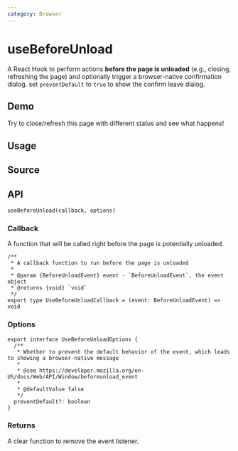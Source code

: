 ```yaml
---
category: Browser
---
```


# useBeforeUnload


<HooksType category={frontmatter.category} />

A React Hook to perform actions **before the page is unloaded** (e.g., closing, refreshing the page) and optionally trigger a browser-native confirmation dialog. set `preventDefault` to `true` to show the confirm leave dialog.

## Demo

Try to close/refresh this page with different status and see what happens!


<App />

## Usage



## Source


<Source />

## API

```tsx
useBeforeUnload(callback, options)
```

### Callback

A function that will be called right before the page is potentially unloaded.

```tsx
/**
 * A callback function to run before the page is unloaded
 *
 * @param {BeforeUnloadEvent} event - `BeforeUnloadEvent`, the event object
 * @returns {void} `void`
 */
export type UseBeforeUnloadCallback = (event: BeforeUnloadEvent) => void
```

### Options

```tsx
export interface UseBeforeUnloadOptions {
  /**
   * Whether to prevent the default behavior of the event, which leads to showing a browser-native message
   *
   * @see https://developer.mozilla.org/en-US/docs/Web/API/Window/beforeunload_event
   *
   * @defaultValue false
   */
  preventDefault?: boolean
}
```

### Returns

A clear function to remove the event listener.
